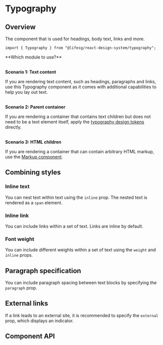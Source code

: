 
<Meta of={TypographyStories} />

# Typography

## Overview

The component that is used for headings, body text, links and more.

```tsx
import { Typography } from "@lifesg/react-design-system/typography";
```

<Canvas of={TypographyStories.TypographySet} />

<DocInfo>
**Which module to use?**<br /><br />

**Scenario 1: Text content**

If you are rendering text content, such as headings, paragraphs and links, use
this Typography component as it comes with additional capabilities to help you
lay out text.<br /><br />

**Scenario 2: Parent container**

If you are rendering a container that contains text children but does not need
to be a text element itself, apply the [typography design
tokens](/docs/foundations-typography-introduction--docs) directly.<br /><br />

**Scenario 3: HTML children**

If you are rendering a container that can contain arbitrary HTML markup, use the
[Markup component](/docs/general-markup--docs).

</DocInfo>

## Combining styles

### Inline text

You can nest text within text using the `inline` prop. The nested text is
rendered as a `span` element.

<Canvas of={TypographyStories.InlineText} />

### Inline link

You can include links within a set of text. Links are inline by default.

<Canvas of={TypographyStories.InlineLink} />

### Font weight

You can include different weights within a set of text using the `weight` and
`inline` props.

<Canvas of={TypographyStories.MixedFontWeights} />

## Paragraph specification

You can include paragraph spacing between text blocks by specifying the
`paragraph` prop.

<Canvas of={TypographyStories.Paragraphs} />

## External links

If a link leads to an external site, it is recommended to specify the `external`
prop, which displays an indicator.

<Canvas of={TypographyStories.ExternalLink} />

## Component API

<PropsTable />
